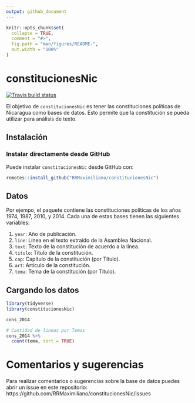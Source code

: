 ```yaml
---
output: github_document
---
```


<!-- README.md is generated from README.Rmd. Please edit that file -->

```r
knitr::opts_chunk$set(
  collapse = TRUE,
  comment = "#>",
  fig.path = "man/figures/README-",
  out.width = "100%"
)
```

# constitucionesNic

<!-- badges: start -->
[![Travis build status](https://travis-ci.com/RRMaximiliano/constitucionesNic.svg?branch=master)](https://travis-ci.com/RRMaximiliano/constitucionesNic)
<!-- badges: end -->

El objetivo de `constitucionesNic` es tener las constituciones políticas de Nicaragua como bases de datos. Esto permite que la constitución se pueda utilizar para análisis de texto.

## Instalación

### Instalar directamente desde GitHub

Puede instalar `constitucionesNic` desde GitHub con:

``` r
remotes::install_github("RRMaximiliano/constitucionesNic")
```

## Datos

Por ejempo, el paquete contiene las constituciones políticas de los años 1974, 1987, 2010, y 2014. Cada una de estas bases tienen las siguientes variables:

1. `year`: Año de publicación.
2. `line`: Línea en el texto extraído de la Asamblea Nacional.
3. `text`: Texto de la constitución de acuerdo a la línea.
4. `titulo`: Título de la constitución.
5. `cap`: Capítulo de la constitución (por Título).
6. `art`: Artículo de la constitución.
7. `tema`: Tema de la constitución (por Título). 

## Cargando los datos

```r
library(tidyverse)
library(constitucionesNic)

cons_2014
```

```r
# Cantidad de lineas por Temas
cons_2014 %>% 
  count(tema, sort = TRUE)
```


# Comentarios y sugerencias

Para realizar comentarios o sugerencias sobre la base de datos puedes abrir un issue en este repositorio: https://github.com/RRMaximiliano/constitucionesNic/issues

